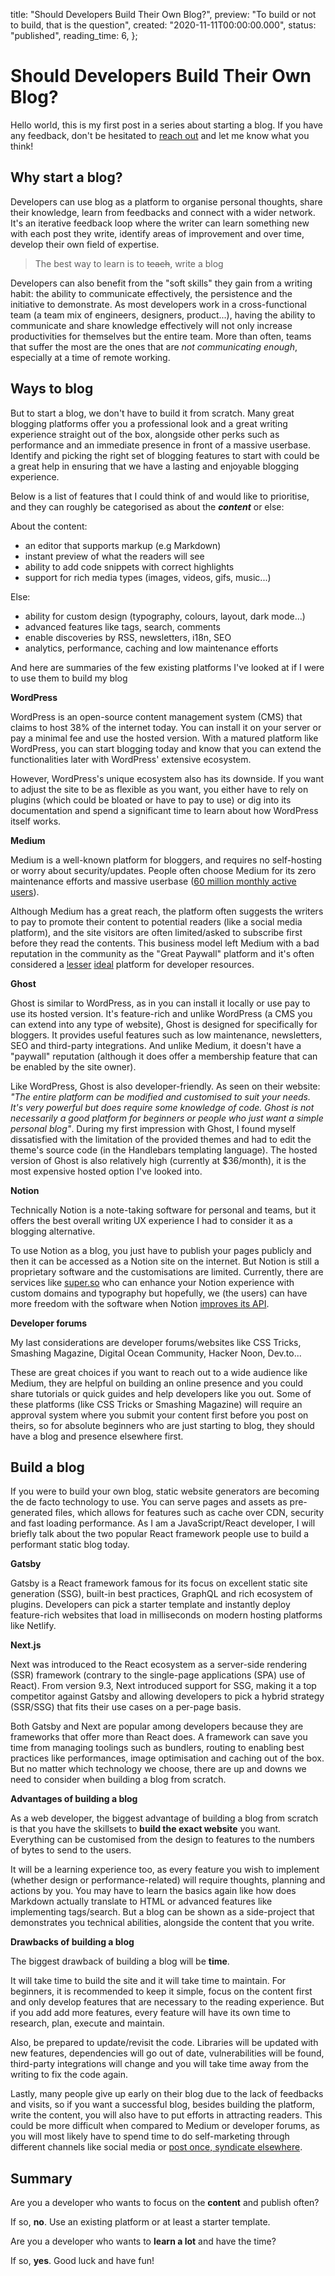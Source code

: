   title: "Should Developers Build Their Own Blog?",
  preview: "To build or not to build, that is the question",
  created: "2020-11-11T00:00:00.000",
  status: "published",
  reading_time: 6,
};

# Should Developers Build Their Own Blog?

Hello world, this is my first post in a series about starting a blog. If you
have any feedback, don't be hesitated to [reach out](/about) and let me know
what you think!

## Why start a blog?

Developers can use blog as a platform to organise personal thoughts, share their
knowledge, learn from feedbacks and connect with a wider network. It's an
iterative feedback loop where the writer can learn something new with each post
they write, identify areas of improvement and over time, develop their own field
of expertise.

> The best way to learn is to <s>teach</s>, write a blog

Developers can also benefit from the "soft skills" they gain from a writing
habit: the ability to communicate effectively, the persistence and the
initiative to demonstrate. As most developers work in a cross-functional team (a
team mix of engineers, designers, product...), having the ability to communicate
and share knowledge effectively will not only increase productivities for
themselves but the entire team. More than often, teams that suffer the most are
the ones that are _not communicating enough_, especially at a time of remote
working.

## Ways to blog

But to start a blog, we don't have to build it from scratch. Many great blogging
platforms offer you a professional look and a great writing experience straight
out of the box, alongside other perks such as performance and an immediate
presence in front of a massive userbase. Identify and picking the right set of
blogging features to start with could be a great help in ensuring that we have a
lasting and enjoyable blogging experience.

Below is a list of features that I could think of and would like to prioritise,
and they can roughly be categorised as about the **_content_** or else:

About the content:

- an editor that supports markup (e.g Markdown)
- instant preview of what the readers will see
- ability to add code snippets with correct highlights
- support for rich media types (images, videos, gifs, music...)

Else:

- ability for custom design (typography, colours, layout, dark mode...)
- advanced features like tags, search, comments
- enable discoveries by RSS, newsletters, i18n, SEO
- analytics, performance, caching and low maintenance efforts

And here are summaries of the few existing platforms I've looked at if I were to
use them to build my blog

**WordPress**

WordPress is an open-source content management system (CMS) that claims to host
38% of the internet today. You can install it on your server or pay a minimal
fee and use the hosted version. With a matured platform like WordPress, you can
start blogging today and know that you can extend the functionalities later with
WordPress' extensive ecosystem.

However, WordPress's unique ecosystem also has its downside. If you want to
adjust the site to be as flexible as you want, you either have to rely on
plugins (which could be bloated or have to pay to use) or dig into its
documentation and spend a significant time to learn about how WordPress itself
works.

**Medium**

Medium is a well-known platform for bloggers, and requires no self-hosting or
worry about security/updates. People often choose Medium for its zero
maintenance efforts and massive userbase
([60 million monthly active users](https://www.businessinsider.com/inside-the-meltdown-of-evan-williams-startup-medium-2017-2)).

Although Medium has a great reach, the platform often suggests the writers to
pay to promote their content to potential readers (like a social media
platform), and the site visitors are often limited/asked to subscribe first
before they read the contents. This business model left Medium with a bad
reputation in the community as the "Great Paywall" platform and it's often
considered a [lesser](https://github.com/mathieudutour/medium-to-own-blog)
[ideal](https://news.ycombinator.com/item?id=24942037) platform for developer
resources.

**Ghost**

Ghost is similar to WordPress, as in you can install it locally or use pay to
use its hosted version. It's feature-rich and unlike WordPress (a CMS you can
extend into any type of website), Ghost is designed for specifically for
bloggers. It provides useful features such as low maintenance, newsletters, SEO
and third-party integrations. And unlike Medium, it doesn't have a "paywall"
reputation (although it does offer a membership feature that can be enabled by
the site owner).

Like WordPress, Ghost is also developer-friendly. As seen on their website:
_"The entire platform can be modified and customised to suit your needs. It's
very powerful but does require some knowledge of code. Ghost is not necessarily
a good platform for beginners or people who just want a simple personal blog"_.
During my first impression with Ghost, I found myself dissatisfied with the
limitation of the provided themes and had to edit the theme's source code (in
the Handlebars templating language). The hosted version of Ghost is also
relatively high (currently at \$36/month), it is the most expensive hosted
option I've looked into.

**Notion**

Technically Notion is a note-taking software for personal and teams, but it
offers the best overall writing UX experience I had to consider it as a blogging
alternative.

To use Notion as a blog, you just have to publish your pages publicly and then
it can be accessed as a Notion site on the internet. But Notion is still a
proprietary software and the customisations are limited. Currently, there are
services like [super.so](https://super.so/) who can enhance your Notion
experience with custom domains and typography but hopefully, we (the users) can
have more freedom with the software when Notion
[improves its API](https://www.notion.so/Does-Notion-have-an-API-I-can-use-4541b07a5caa46dba0026624646118c0).

**Developer forums**

My last considerations are developer forums/websites like CSS Tricks, Smashing
Magazine, Digital Ocean Community, Hacker Noon, Dev.to...

These are great choices if you want to reach out to a wide audience like Medium,
they are helpful on building an online presence and you could share tutorials or
quick guides and help developers like you out. Some of these platforms (like CSS
Tricks or Smashing Magazine) will require an approval system where you submit
your content first before you post on theirs, so for absolute beginners who are
just starting to blog, they should have a blog and presence elsewhere first.

## Build a blog

If you were to build your own blog, static website generators are becoming the
de facto technology to use. You can serve pages and assets as pre-generated
files, which allows for features such as cache over CDN, security and fast
loading performance. As I am a JavaScript/React developer, I will briefly talk
about the two popular React framework people use to build a performant static
blog today.

**Gatsby**

Gatsby is a React framework famous for its focus on excellent static site
generation (SSG), built-in best practices, GraphQL and rich ecosystem of
plugins. Developers can pick a starter template and instantly deploy
feature-rich websites that load in milliseconds on modern hosting platforms like
Netlify.

**Next.js**

Next was introduced to the React ecosystem as a server-side rendering (SSR)
framework (contrary to the single-page applications (SPA) use of React). From
version 9.3, Next introduced support for SSG, making it a top competitor against
Gatsby and allowing developers to pick a hybrid strategy (SSR/SSG) that fits
their use cases on a per-page basis.

Both Gatsby and Next are popular among developers because they are frameworks
that offer more than React does. A framework can save you time from managing
toolings such as bundlers, routing to enabling best practices like performances,
image optimisation and caching out of the box. But no matter which technology we
choose, there are up and downs we need to consider when building a blog from
scratch.

**Advantages of building a blog**

As a web developer, the biggest advantage of building a blog from scratch is
that you have the skillsets to **build the exact website** you want. Everything
can be customised from the design to features to the numbers of bytes to send to
the users.

It will be a learning experience too, as every feature you wish to implement
(whether design or performance-related) will require thoughts, planning and
actions by you. You may have to learn the basics again like how does Markdown
actually translate to HTML or advanced features like implementing tags/search.
But a blog can be shown as a side-project that demonstrates you technical
abilities, alongside the content that you write.

**Drawbacks of building a blog**

The biggest drawback of building a blog will be **time**.

It will take time to build the site and it will take time to maintain. For
beginners, it is recommended to keep it simple, focus on the content first and
only develop features that are necessary to the reading experience. But if you
add add more features, every feature will have its own time to research, plan,
execute and maintain.

Also, be prepared to update/revisit the code. Libraries will be updated with new
features, dependencies will go out of date, vulnerabilities will be found,
third-party integrations will change and you will take time away from the
writing to fix the code again.

Lastly, many people give up early on their blog due to the lack of feedbacks and
visits, so if you want a successful blog, besides building the platform, write
the content, you will also have to put efforts in attracting readers. This could
be more difficult when compared to Medium or developer forums, as you will most
likely have to spend time to do self-marketing through different channels like
social media or [post once, syndicate elsewhere](https://indieweb.org/POSSE).

## Summary

Are you a developer who wants to focus on the **content** and publish often?

If so, **no**. Use an existing platform or at least a starter template.

Are you a developer who wants to **learn a lot** and have the time?

If so, **yes**. Good luck and have fun!
